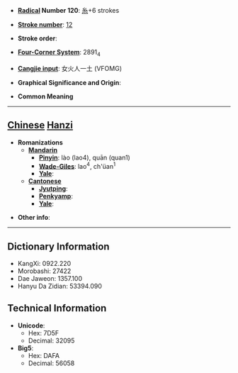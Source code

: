 * '''[[Wiktionary:Chinese radical index| Radical]] Number 120''': [[Wiktionary:Chinese radical index 糸|糸]]+6 strokes

* '''[[Wiktionary:Chinese total strokes index|Stroke number]]''': [[Wiktionary:Chinese total strokes index 12|12]]

* '''Stroke order''': 

* '''[[Wiktionary:Chinese four corner index|Four-Corner System]]''': 2891<sub>4</sub>

* '''[[Wiktionary:Chinese Cangjie index|Cangjie input]]''': 女火人一土 (VFOMG)

* '''Graphical Significance and Origin''': 

* '''Common Meaning'''

----

== [[Chinese]] [[Hanzi]] ==

* '''Romanizations'''
** '''[[Mandarin]]'''
*** '''[[Pinyin]]''': lào (lao4), quān (quan1)
*** '''[[Wade-Giles]]''': lao<sup>4</sup>, ch'üan<sup>1</sup>
*** '''[[Yale]]''': 
** '''[[Cantonese]]'''
*** '''[[Jyutping]]''':
*** '''[[Penkyamp]]''': 
*** '''[[Yale]]''': 

* '''Other info''': 

----

== Dictionary Information ==

* KangXi: 0922.220
* Morobashi: 27422
* Dae Jaweon: 1357.100
* Hanyu Da Zidian: 53394.090

== Technical Information ==

* '''Unicode''':
** Hex: 7D5F
** Decimal: 32095
* '''Big5''':
** Hex: DAFA
** Decimal: 56058